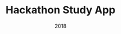 ---
title: "Hackathon Study App"
date: "2018"
description: "A study app made in 24 hours for the Utah Code Camp hackathon."

externalLinks:
- url: "https://github.com/Izonion/TantiveIV-vue"
  desc: "Source"
  icon: "Github"

languages:
- "Vue"

tags:
- "web-app"
- "hackathon"

---